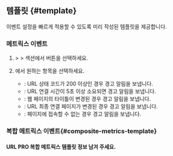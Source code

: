 ## 템플릿 {#template}

이벤트 설정을 빠르게 적용할 수 있도록 미리 작성된 템플릿을 제공합니다.

### 메트릭스 이벤트

1. <Cmdname sid="side_event" className="uitext" /> &gt; <Cmdname sid="side_eventSetting" className="uitext" /> &gt; <Cmdname sid="metrics" className="uitext" /> 섹션에서 <Cmdname sid="add_notification" className="uitext" /> 버튼을 선택하세요. 
1. <Cmdname sid="template" className="uitext" />에서 원하는 항목을 선택하세요.

    * <Cmdname sid="TTL09339" className="uitext" />: URL 상태 코드가 200 이상인 경우 경고 알림을 보냅니다.
    * <Cmdname sid="TTL09341" className="uitext" />: URL 연결 시간이 5초 이상 소요되면 경고 알림을 보냅니다.
    * <Cmdname sid="TTL09343" className="uitext" />: 웹 페이지의 타이틀이 변경된 경우 경고 알림을 보냅니다.
    * <Cmdname sid="TTL09345" className="uitext" />: URL 최종 연결 페이지가 변경된 경우 경고 알림을 보냅니다.
    * <Cmdname sid="TTL09347" className="uitext" />: 페이지에 접속할 수 없는 경우 경고 알림을 보냅니다.

### 복합 메트릭스 이벤트{#composite-metrics-template}

#### URL PRO 복합 메트릭스 템플릿 정보 남겨 주세요. 
